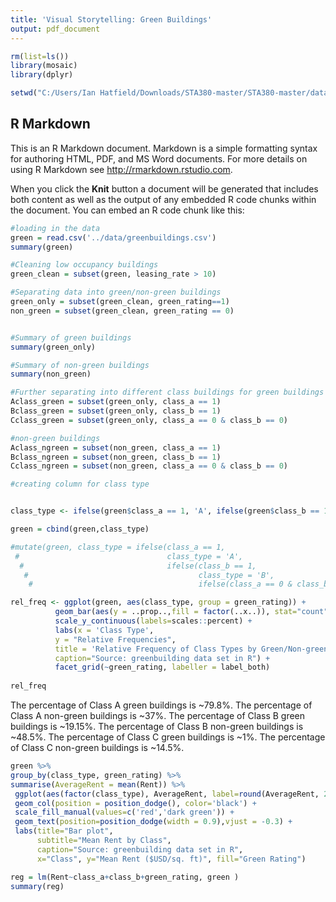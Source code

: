 ---
title: 'Visual Storytelling: Green Buildings'
output: pdf_document
---

```{r setup, include=FALSE}
rm(list=ls())
library(mosaic)
library(dplyr)

setwd("C:/Users/Ian Hatfield/Downloads/STA380-master/STA380-master/data")
```

## R Markdown

This is an R Markdown document. Markdown is a simple formatting syntax for authoring HTML, PDF, and MS Word documents. For more details on using R Markdown see <http://rmarkdown.rstudio.com>.

When you click the **Knit** button a document will be generated that includes both content as well as the output of any embedded R code chunks within the document. You can embed an R code chunk like this:

```{r}
#loading in the data
green = read.csv('../data/greenbuildings.csv')
summary(green)

#Cleaning low occupancy buildings
green_clean = subset(green, leasing_rate > 10)

#Separating data into green/non-green buildings
green_only = subset(green_clean, green_rating==1)
non_green = subset(green_clean, green_rating == 0) 



```
```{r}
#Summary of green buildings
summary(green_only)

```
```{r}
#Summary of non-green buildings
summary(non_green)

```
```{r}
#Further separating into different class buildings for green buildings
Aclass_green = subset(green_only, class_a == 1)
Bclass_green = subset(green_only, class_b == 1)
Cclass_green = subset(green_only, class_a == 0 & class_b == 0)

#non-green buildings
Aclass_ngreen = subset(non_green, class_a == 1)
Bclass_ngreen = subset(non_green, class_b == 1)
Cclass_ngreen = subset(non_green, class_a == 0 & class_b == 0)

#creating column for class type


class_type <- ifelse(green$class_a == 1, 'A', ifelse(green$class_b == 1, 'B', ifelse(green$class_a == 0 & green$class_b == 0, 'C', NA)))

green = cbind(green,class_type)

#mutate(green, class_type = ifelse(class_a == 1,
 #                                 class_type = 'A',
  #                                ifelse(class_b == 1, 
   #                                      class_type = 'B',
    #                                     ifelse(class_a == 0 & class_b == 0, 'C',))))

```
```{r echo = FALSE}


rel_freq <- ggplot(green, aes(class_type, group = green_rating)) + 
          geom_bar(aes(y = ..prop..,fill = factor(..x..)), stat="count") + 
          scale_y_continuous(labels=scales::percent) +
          labs(x = 'Class Type',
          y = "Relative Frequencies",
          title = 'Relative Frequency of Class Types by Green/Non-green',
          caption="Source: greenbuilding data set in R") +
          facet_grid(~green_rating, labeller = label_both)
  
rel_freq

```
The percentage of Class A green buildings is ~79.8%.
The percentage of Class A non-green buildings is ~37%.
The percentage of Class B green buildings is ~19.15%.
The percentage of Class B non-green buildings is ~48.5%.
The percentage of Class C green buildings is ~1%.
The percentage of Class C non-green buildings is ~14.5%.


```{r, echo=FALSE}
green %>%
group_by(class_type, green_rating) %>%
summarise(AverageRent = mean(Rent)) %>%
 ggplot(aes(factor(class_type), AverageRent, label=round(AverageRent, 2), fill=factor(green_rating))) +
 geom_col(position = position_dodge(), color='black') +
 scale_fill_manual(values=c('red','dark green')) +
 geom_text(position=position_dodge(width = 0.9),vjust = -0.3) +
 labs(title="Bar plot",
      subtitle="Mean Rent by Class",
      caption="Source: greenbuilding data set in R",
      x="Class", y="Mean Rent ($USD/sq. ft)", fill="Green Rating")

```



```{r}
reg = lm(Rent~class_a+class_b+green_rating, green )
summary(reg)

```